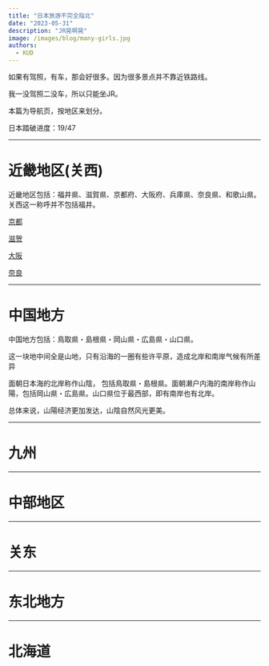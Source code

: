 ```yaml
---
title: "日本旅游不完全指北"
date: "2023-05-31"
description: "JR晃啊晃"
image: /images/blog/many-girls.jpg
authors:
  - KUD
---
```


如果有驾照，有车，那会好很多。因为很多景点并不靠近铁路线。

我一没驾照二没车，所以只能坐JR。

本篇为导航页，按地区来划分。

日本踏破进度：19/47

---

# 近畿地区(关西)
近畿地区包括：福井県、滋賀県、京都府、大阪府、兵庫県、奈良県、和歌山県。关西这一称呼并不包括福井。

[京都](/blog/travel-in-kyoto)

[滋贺]()

[大阪](/blog/travel-in-osaka)

[奈良]()

---
# 中国地方
中国地方包括：鳥取県・島根県・岡山県・広島県・山口県。

这一块地中间全是山地，只有沿海的一圈有些许平原，造成北岸和南岸气候有所差异

面朝日本海的北岸称作山陰， 包括鳥取県・島根県。面朝濑户内海的南岸称作山陽，包括岡山県・広島県。山口県位于最西部，即有南岸也有北岸。

总体来说，山陽经济更加发达，山陰自然风光更美。

---
# 九州

---
# 中部地区

---
# 关东

---
# 东北地方

---
# 北海道
